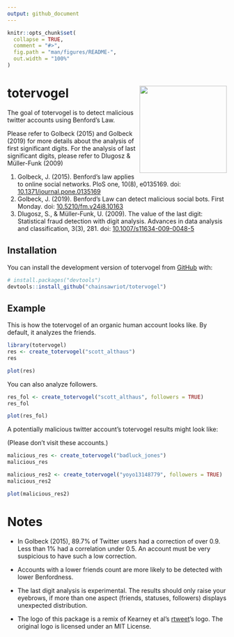 ```yaml
---
output: github_document
---
```


<!-- README.md is generated from README.Rmd. Please edit that file -->

```r
knitr::opts_chunk$set(
  collapse = TRUE,
  comment = "#>",
  fig.path = "man/figures/README-",
  out.width = "100%"
)
```

# totervogel <img src="man/figures/logo.png" align="right" height="200" />

<!-- badges: start -->
<!-- badges: end -->

The goal of totervogel is to detect malicious twitter accounts using Benford's Law.

Please refer to Golbeck (2015) and Golbeck (2019) for more details about the analysis of first significant digits. For the analysis of last significant digits, please refer to Dlugosz & Müller-Funk (2009)

1. Golbeck, J. (2015). Benford’s law applies to online social networks. PloS one, 10(8), e0135169. doi: [10.1371/journal.pone.0135169](https://doi.org/10.1371/journal.pone.0135169)
2. Golbeck, J. (2019). Benford’s Law can detect malicious social bots. First Monday. doi: [10.5210/fm.v24i8.10163](https://doi.org/10.5210/fm.v24i8.10163)
3. Dlugosz, S., & Müller-Funk, U. (2009). The value of the last digit: Statistical fraud detection with digit analysis. Advances in data analysis and classification, 3(3), 281. doi: [10.1007/s11634-009-0048-5](https://doi.org/10.1007/s11634-009-0048-5)


## Installation

You can install the development version of totervogel from [GitHub](https://github.com/) with:

``` r
# install.packages("devtools")
devtools::install_github("chainsawriot/totervogel")
```

## Example

This is how the totervogel of an organic human account looks like. By default, it analyzes the friends.

```r
library(totervogel)
res <- create_totervogel("scott_althaus")
res
```

```r
plot(res)
```

You can also analyze followers.

```r
res_fol <- create_totervogel("scott_althaus", followers = TRUE)
res_fol
```

```r
plot(res_fol)
```

A potentially malicious twitter account's totervogel results might look like:

(Please don't visit these accounts.)

```r
malicious_res <- create_totervogel("badluck_jones")
malicious_res
```


```r
malicious_res2 <- create_totervogel("yoyo13148779", followers = TRUE)
malicious_res2
```

```r
plot(malicious_res2)
```

# Notes

* In Golbeck (2015), 89.7% of Twitter users had a correction of over 0.9. Less than 1% had a correlation under 0.5. An account must be very suspicious to have such a low correction.

* Accounts with a lower friends count are more likely to be detected with lower Benfordness.

* The last digit analysis is experimental. The results should only raise your eyebrows, if more than one aspect (friends, statuses, followers) displays unexpected distribution.

* The logo of this package is a remix of Kearney et al's  [rtweet](https://github.com/ropensci/rtweet)'s logo. The original logo is licensed under an MIT License.
